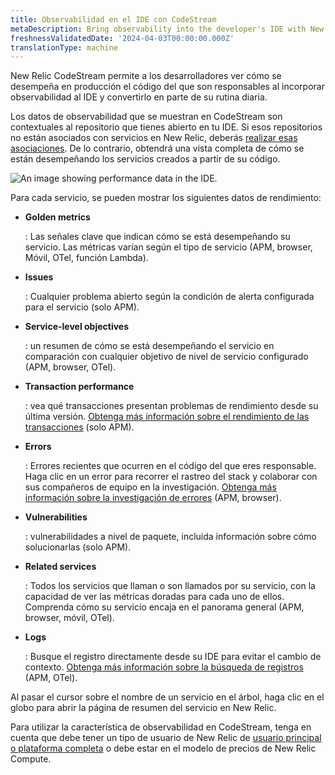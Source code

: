 ```yaml
---
title: Observabilidad en el IDE con CodeStream
metaDescription: Bring observability into the developer's IDE with New Relic CodeStream.
freshnessValidatedDate: '2024-04-03T00:00:00.000Z'
translationType: machine
---
```



New Relic CodeStream permite a los desarrolladores ver cómo se desempeña en producción el código del que son responsables al incorporar observabilidad al IDE y convertirlo en parte de su rutina diaria.

Los datos de observabilidad que se muestran en CodeStream son contextuales al repositorio que tienes abierto en tu IDE. Si esos repositorios no están asociados con servicios en New Relic, deberás [realizar esas asociaciones](/docs/codestream/observability/repo-association). De lo contrario, obtendrá una vista completa de cómo se están desempeñando los servicios creados a partir de su código.

<img
  title="Performance data for your services"
  alt="An image showing performance data in the IDE."
  src={codestreamO11y}
/>

Para cada servicio, se pueden mostrar los siguientes datos de rendimiento:

* <DoNotTranslate>**Golden metrics**</DoNotTranslate>

  : Las señales clave que indican cómo se está desempeñando su servicio. Las métricas varían según el tipo de servicio (APM, browser, Móvil, OTel, función Lambda).

* <DoNotTranslate>**Issues**</DoNotTranslate>

  : Cualquier problema abierto según la condición de alerta configurada para el servicio (solo APM).

* <DoNotTranslate>**Service-level objectives**</DoNotTranslate>

  : un resumen de cómo se está desempeñando el servicio en comparación con cualquier objetivo de nivel de servicio configurado (APM, browser, OTel).

* <DoNotTranslate>**Transaction performance**</DoNotTranslate>

  : vea qué transacciones presentan problemas de rendimiento desde su última versión. [Obtenga más información sobre el rendimiento de las transacciones](/docs/codestream/observability/transactions) (solo APM).

* <DoNotTranslate>**Errors**</DoNotTranslate>

  : Errores recientes que ocurren en el código del que eres responsable. Haga clic en un error para recorrer el rastreo del stack y colaborar con sus compañeros de equipo en la investigación. [Obtenga más información sobre la investigación de errores](/docs/codestream/observability/error-investigation) (APM, browser).

* <DoNotTranslate>**Vulnerabilities**</DoNotTranslate>

  : vulnerabilidades a nivel de paquete, incluida información sobre cómo solucionarlas (solo APM).

* <DoNotTranslate>**Related services**</DoNotTranslate>

  : Todos los servicios que llaman o son llamados por su servicio, con la capacidad de ver las métricas doradas para cada uno de ellos. Comprenda cómo su servicio encaja en el panorama general (APM, browser, móvil, OTel).

* <DoNotTranslate>**Logs**</DoNotTranslate>

  : Busque el registro directamente desde su IDE para evitar el cambio de contexto. [Obtenga más información sobre la búsqueda de registros](/docs/codestream/observability/log-search) (APM, OTel).

Al pasar el cursor sobre el nombre de un servicio en el árbol, haga clic en el globo para abrir la página de resumen del servicio en New Relic.

Para utilizar la característica de observabilidad en CodeStream, tenga en cuenta que debe tener un tipo de usuario de New Relic de [usuario principal o plataforma completa](/docs/accounts/accounts-billing/new-relic-one-user-management/user-type/#user-type-capabilities) o debe estar en el modelo de precios de New Relic Compute.